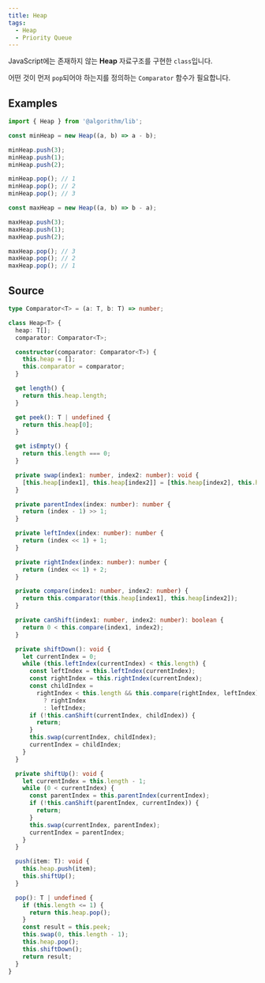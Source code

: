 ```yaml
---
title: Heap
tags:
  - Heap
  - Priority Queue
---
```


JavaScript에는 존재하지 않는 **Heap** 자료구조를 구현한 `class`입니다.

어떤 것이 먼저 `pop`되어야 하는지를 정의하는 `Comparator` 함수가 필요합니다.

## Examples

```typescript copy
import { Heap } from '@algorithm/lib';

const minHeap = new Heap((a, b) => a - b);

minHeap.push(3);
minHeap.push(1);
minHeap.push(2);

minHeap.pop(); // 1
minHeap.pop(); // 2
minHeap.pop(); // 3

const maxHeap = new Heap((a, b) => b - a);

maxHeap.push(3);
maxHeap.push(1);
maxHeap.push(2);

maxHeap.pop(); // 3
maxHeap.pop(); // 2
maxHeap.pop(); // 1
```

## Source

```typescript filename="heap.ts" copy
type Comparator<T> = (a: T, b: T) => number;

class Heap<T> {
  heap: T[];
  comparator: Comparator<T>;

  constructor(comparator: Comparator<T>) {
    this.heap = [];
    this.comparator = comparator;
  }

  get length() {
    return this.heap.length;
  }

  get peek(): T | undefined {
    return this.heap[0];
  }

  get isEmpty() {
    return this.length === 0;
  }

  private swap(index1: number, index2: number): void {
    [this.heap[index1], this.heap[index2]] = [this.heap[index2], this.heap[index1]];
  }

  private parentIndex(index: number): number {
    return (index - 1) >> 1;
  }

  private leftIndex(index: number): number {
    return (index << 1) + 1;
  }

  private rightIndex(index: number): number {
    return (index << 1) + 2;
  }

  private compare(index1: number, index2: number) {
    return this.comparator(this.heap[index1], this.heap[index2]);
  }

  private canShift(index1: number, index2: number): boolean {
    return 0 < this.compare(index1, index2);
  }

  private shiftDown(): void {
    let currentIndex = 0;
    while (this.leftIndex(currentIndex) < this.length) {
      const leftIndex = this.leftIndex(currentIndex);
      const rightIndex = this.rightIndex(currentIndex);
      const childIndex =
        rightIndex < this.length && this.compare(rightIndex, leftIndex) < 0
          ? rightIndex
          : leftIndex;
      if (!this.canShift(currentIndex, childIndex)) {
        return;
      }
      this.swap(currentIndex, childIndex);
      currentIndex = childIndex;
    }
  }

  private shiftUp(): void {
    let currentIndex = this.length - 1;
    while (0 < currentIndex) {
      const parentIndex = this.parentIndex(currentIndex);
      if (!this.canShift(parentIndex, currentIndex)) {
        return;
      }
      this.swap(currentIndex, parentIndex);
      currentIndex = parentIndex;
    }
  }

  push(item: T): void {
    this.heap.push(item);
    this.shiftUp();
  }

  pop(): T | undefined {
    if (this.length <= 1) {
      return this.heap.pop();
    }
    const result = this.peek;
    this.swap(0, this.length - 1);
    this.heap.pop();
    this.shiftDown();
    return result;
  }
}
```
